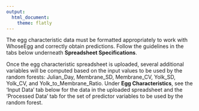 ```yaml
---
output:
  html_document:
    theme: flatly
---
```


The egg characteristic data must be formatted appropriately to work with WhoseEgg and correctly obtain predictions. Follow the guidelines in the tabs below underneath **Spreadsheet Specifications**.

Once the egg characteristic spreadsheet is uploaded, several additional variables will be computed based on the input values to be used by the random forests: Julian_Day, Membrane_SD, Membrane_CV, Yolk_SD, Yolk_CV, and Yolk_to_Membrane_Ratio. Under **Egg Characteristics**, see the 'Input Data' tab below for the data in the uploaded spreadsheet and the 'Processed Data' tab for the set of predictor variables to be used by the random forest.